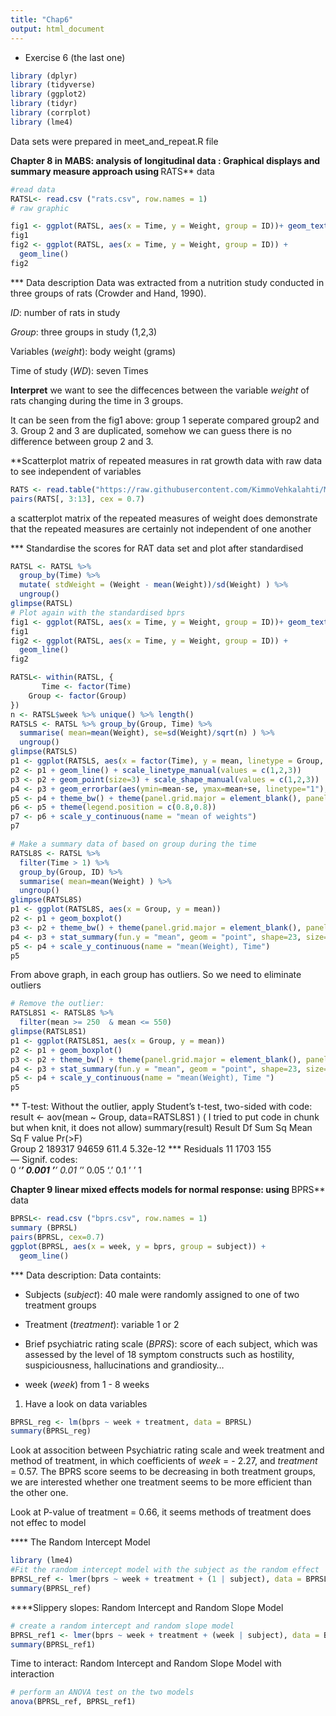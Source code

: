 ```yaml
---
title: "Chap6"
output: html_document
---
```

* Exercise 6 (the last one)
```r
library (dplyr)
library (tidyverse)
library (ggplot2)
library (tidyr)
library (corrplot)
library (lme4)
```
Data sets were prepared in meet_and_repeat.R file

**Chapter 8 in MABS: analysis of longitudinal data : Graphical displays and summary measure approach using **RATS** data

```r
#read data
RATSL<- read.csv ("rats.csv", row.names = 1)
# raw graphic

fig1 <- ggplot(RATSL, aes(x = Time, y = Weight, group = ID))+ geom_text(aes(label = Group))+ scale_x_continuous(name = "Time (days)", breaks = seq(0, 60, 10)) + scale_y_continuous(name = "Weight (grams)") + theme_bw() + theme(panel.grid.major = element_blank(), panel.grid.minor = element_blank())
fig1
fig2 <- ggplot(RATSL, aes(x = Time, y = Weight, group = ID)) +
  geom_line()
fig2
```

*** Data description
Data was extracted from a nutrition study conducted in three groups of rats (Crowder and Hand, 1990). 

*ID*: number of rats in study

*Group*: three groups in study (1,2,3)

Variables (*weight*): body weight (grams)

Time of study (*WD*): seven Times

**Interpret**
 we want to see the diffecences between the variable *weight* of rats changing during the time in 3 groups.

It can be seen from the fig1 above: group 1 seperate compared group2 and 3. Group 2 and 3 are duplicated, somehow we can guess there is no difference between group 2 and 3.

**Scatterplot matrix of repeated measures in rat growth data with raw data to see independent of variables 
```r
RATS <- read.table("https://raw.githubusercontent.com/KimmoVehkalahti/MABS/master/Examples/data/rats.txt", header = TRUE, sep = '\t')
pairs(RATS[, 3:13], cex = 0.7)
```
 a scatterplot matrix of the repeated measures of weight does demonstrate that the repeated measures are certainly not independent of one another

*** Standardise the scores for RAT data set and plot after standardised
```r
RATSL <- RATSL %>%
  group_by(Time) %>%
  mutate( stdWeight = (Weight - mean(Weight))/sd(Weight) ) %>%
  ungroup()
glimpse(RATSL)
# Plot again with the standardised bprs
fig1 <- ggplot(RATSL, aes(x = Time, y = Weight, group = ID))+ geom_text(aes(label = Group))+ scale_x_continuous(name = "Time (days)", breaks = seq(0, 60, 10)) + scale_y_continuous(name = "Weight (grams)") + theme_bw() + theme(panel.grid.major = element_blank(), panel.grid.minor = element_blank())
fig1
fig2 <- ggplot(RATSL, aes(x = Time, y = Weight, group = ID)) +
  geom_line()
fig2
```

```r
RATSL<- within(RATSL, {
       Time <- factor(Time)
    Group <- factor(Group)
})
n <- RATSL$week %>% unique() %>% length()
RATSLS <- RATSL %>% group_by(Group, Time) %>%
  summarise( mean=mean(Weight), se=sd(Weight)/sqrt(n) ) %>%
  ungroup()
glimpse(RATSLS)
p1 <- ggplot(RATSLS, aes(x = factor(Time), y = mean, linetype = Group, shape = Group))
p2 <- p1 + geom_line() + scale_linetype_manual(values = c(1,2,3))
p3 <- p2 + geom_point(size=3) + scale_shape_manual(values = c(1,2,3))
p4 <- p3 + geom_errorbar(aes(ymin=mean-se, ymax=mean+se, linetype="1"), width=0.3)
p5 <- p4 + theme_bw() + theme(panel.grid.major = element_blank(), panel.grid.minor = element_blank())
p6 <- p5 + theme(legend.position = c(0.8,0.8))
p7 <- p6 + scale_y_continuous(name = "mean of weights")
p7
```


```r
# Make a summary data of based on group during the time
RATSL8S <- RATSL %>%
  filter(Time > 1) %>%
  group_by(Group, ID) %>%
  summarise( mean=mean(Weight) ) %>%
  ungroup()
glimpse(RATSL8S)
p1 <- ggplot(RATSL8S, aes(x = Group, y = mean))
p2 <- p1 + geom_boxplot()
p3 <- p2 + theme_bw() + theme(panel.grid.major = element_blank(), panel.grid.minor = element_blank())
p4 <- p3 + stat_summary(fun.y = "mean", geom = "point", shape=23, size=4, fill = "white")
p5 <- p4 + scale_y_continuous(name = "mean(Weight), Time")
p5
```


From above graph, in each group has outliers. So we need to eliminate outliers

```r
# Remove the outlier:
RATSL8S1 <- RATSL8S %>%
  filter(mean >= 250  & mean <= 550)
glimpse(RATSL8S1)
p1 <- ggplot(RATSL8S1, aes(x = Group, y = mean))
p2 <- p1 + geom_boxplot()
p3 <- p2 + theme_bw() + theme(panel.grid.major = element_blank(), panel.grid.minor = element_blank())
p4 <- p3 + stat_summary(fun.y = "mean", geom = "point", shape=23, size=4, fill = "white")
p5 <- p4 + scale_y_continuous(name = "mean(Weight), Time ")
p5
```

** T-test: Without the outlier, apply Student's t-test, two-sided with code: result <- aov(mean ~ Group, data=RATSL8S1 ) ( I tried to put code in chunk but when knit, it does not allow)
summary(result)
Result 
Df Sum Sq Mean Sq F value   Pr(>F)    
Group        2 189317   94659   611.4 5.32e-12 ***
Residuals   11   1703     155                     
---
Signif. codes:  
0 '***' 0.001 '**' 0.01 '*' 0.05 '.' 0.1 ' ' 1


**Chapter 9 linear mixed effects models for normal response: using **BPRS** data

```r
BPRSL<- read.csv ("bprs.csv", row.names = 1)
summary (BPRSL)
pairs(BPRSL, cex=0.7)
ggplot(BPRSL, aes(x = week, y = bprs, group = subject)) +
  geom_line()
```
*** Data description:
Data containts:

- Subjects (*subject*): 40 male were randomly assigned to one of two treatment groups 

- Treatment (*treatment*): variable 1 or 2 

- Brief psychiatric rating scale (*BPRS*): score of each subject, which was assessed by the level of 18 symptom constructs such as hostility, suspiciousness, hallucinations and grandiosity...

- week (*week*) from 1 - 8 weeks


1) Have a look on data variables
```r
BPRSL_reg <- lm(bprs ~ week + treatment, data = BPRSL)
summary(BPRSL_reg)
```
Look at assocition between Psychiatric rating scale and week treatment and method of treatment, in which coefficients of *week* = - 2.27, and *treatment* = 0.57. The BPRS score seems to be decreasing in both treatment groups,  we are interested whether one treatment seems to be more efficient than the other one.

Look at P-value of treatment  = 0.66, it seems methods of treatment does not effec to model

**** The Random Intercept Model
```r
library (lme4)
#Fit the random intercept model with the subject as the random effect
BPRSL_ref <- lmer(bprs ~ week + treatment + (1 | subject), data = BPRSL, REML = FALSE)
summary(BPRSL_ref)
```

****Slippery slopes: Random Intercept and Random Slope Model
```r
# create a random intercept and random slope model
BPRSL_ref1 <- lmer(bprs ~ week + treatment + (week | subject), data = BPRSL, REML = FALSE)
summary(BPRSL_ref1)
```


Time to interact: Random Intercept and Random Slope Model with interaction
```r
# perform an ANOVA test on the two models
anova(BPRSL_ref, BPRSL_ref1)
```
